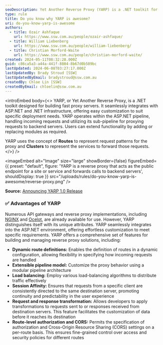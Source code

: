 ```yaml
---
seoDescription: Yet Another Reverse Proxy (YARP) is a .NET toolkit for building fast and customizable proxy servers that seamlessly integrate with ASP.NET infrastructure.
type: rule
title: Do you know why YARP is awesome?
uri: do-you-know-yarp-is-awesome
authors:
  - title: Ozair Ashfaque
    url: https://www.ssw.com.au/people/ozair-ashfaque/
  - title: William Liebenberg
    url: https://www.ssw.com.au/people/william-liebenberg/
  - title: Christian Morford-Waite
    url: https://www.ssw.com.au/people/christian-morford-waite/
created: 2024-05-11T08:32:28.000Z
guid: c86ca5a3-a44a-441f-8804-8b67d0b589bc
lastUpdated: 2024-06-08T03:27:17.000Z
lastUpdatedBy: Brady Stroud [SSW]
lastUpdatedByEmail: bradystroud@ssw.com.au
createdBy: Chloe Lin [SSW]
createdByEmail: chloelin@ssw.com.au
---
```


<introEmbed
  body={<>
YARP, or Yet Another Reverse Proxy, is a .NET toolkit designed for building fast proxy servers. It seamlessly integrates with ASP.NET and .NET infrastructure, offering easy customization to suit specific deployment needs. YARP operates within the ASP.NET pipeline, handling incoming requests and utilizing its sub-pipeline for proxying requests to backend servers. Users can extend functionality by adding or replacing modules as required.

YARP uses the concept of **Routes** to represent request patterns for the proxy and **Clusters** to represent the services to forward those requests.
  </>}
/>

<imageEmbed
  alt="Image"
  size="large"
  showBorder={false}
  figureEmbed={{
    preset: "default",
    figure: 'YARP is a reverse proxy that acts as the public endpoint for a site or service and forwards calls to backend servers',
    shouldDisplay: true
  }}
  src="/uploads/rules/do-you-know-yarp-is-awesome/reverse-proxy.png"
/>

**Source:** [Announcing YARP 1.0 Release](https://devblogs.microsoft.com/dotnet/announcing-yarp-1-0-release/?WT.mc_id=DT-MVP-33518)

### ✅ Advantages of YARP

Numerous API gateways and reverse proxy implementations, including [NGINX](https://www.nginx.com/) and [Ocelot](https://github.com/ThreeMammals/Ocelot), are already available for use. However, YARP distinguishes itself with its unique attributes. YARP seamlessly integrates into the ASP.NET environment, offering effortless customization to meet specific requirements. YARP offers a comprehensive set of features for building and managing reverse proxy solutions, including:

* **Dynamic route definitions:** Enables the definition of routes in a dynamic configuration, allowing flexibility in specifying how incoming requests are handled
* **Extensible pipeline model:** Customize the proxy behavior using a modular pipeline architecture
* **Load balancing:** Employ various load-balancing algorithms to distribute traffic effectively
* **Session Affinity:** Ensures that requests from a specific client are consistently directed to the same destination server, promoting continuity and predictability in the user experience
* **Request and response transformation:** Allows developers to apply transformations to requests sent to or responses received from destination servers. This feature facilitates the customization of data before it reaches its destination
* **Route-level authorization and CORS:** Permits the specification of authorization and Cross-Origin Resource Sharing (CORS) settings on a per-route basis. This ensures fine-grained control over access and security policies for different routes
